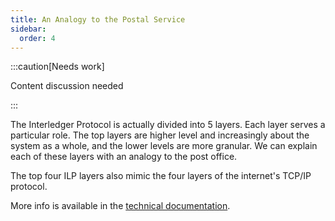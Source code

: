 ```yaml
---
title: An Analogy to the Postal Service
sidebar:
  order: 4
---
```


:::caution[Needs work]

Content discussion needed

:::

The Interledger Protocol is actually divided into 5 layers. Each layer serves a particular role. The top layers are higher level and increasingly about the system as a whole, and the lower levels are more granular. We can explain each of these layers with an analogy to the post office.

The top four ILP layers also mimic the four layers of the internet's TCP/IP protocol.

More info is available in the [technical documentation](https://interledger.org/developers/rfcs/interledger-architecture/).
